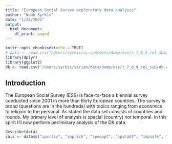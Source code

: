 ```yaml
---
title: "European Social Survey exploratory data analysis"
author: "Noah Syrkis"
date: "1/28/2022"
output:
  html_document:
    df_print: paged
---
```


```r
knitr::opts_chunk$set(echo = TRUE)
# data <- read.csv("/Users/syrkis/virian/data/dump/ess/r_7_8_9_rel_sub/ESS1-9e01_1.csv")
library(dplyr)
library(ggplot2)
dk <- read.csv("/Users/syrkis/virian/data/dump/ess/r_7_8_9_rel_sub/dk.csv")
```

## Introduction
The European Social Survey (ESS) is face-to-face a biennial survey conducted since 2001 in more than thirty European countries. The survey is broad (questions are in the hundreds) with topics ranging from economics to religion to the personal. As stated the data set consists of countries and rounds. My primary level of analysis is spacial (country) not temporal. In this spirit I'll now perform perliminary analysis of the DK data.

```r
describe(data)
vals <- data$c("ipcrtiv", "imprich", "ipeqopt", "ipshabt", "impsafe", "impdiff", "ipfrule", "ipudrst", "ipmodst", "ipgdtim", "impfree", "iphlppl", "ipsuces", "ipstrgv", "ipadvnt", "ipbhprp", "iprspot", "iplylfr", "impenv", "imptrad", "impfun")
```



